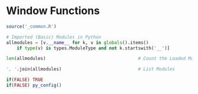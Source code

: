 # Window Functions {#window-p11}

```r
source('_common.R')
```




```python
# Imported (Basic) Modules in Python 
allmodules = [v.__name__ for k, v in globals().items() 
    if type(v) is types.ModuleType and not k.startswith('__')]

len(allmodules)                                   # Count the Loaded Modules

', '.join(allmodules)                             # List Modules

```

```r
if(FALSE) TRUE
if(FALSE) py_config()
```

